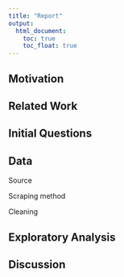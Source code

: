```yaml
---
title: "Report"
output: 
  html_document:
    toc: true
    toc_float: true
---
```


## Motivation

## Related Work

## Initial Questions

## Data

Source

Scraping method

Cleaning

## Exploratory Analysis

## Discussion

